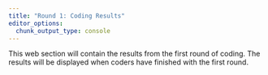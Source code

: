 ```yaml
---
title: "Round 1: Coding Results"
editor_options: 
  chunk_output_type: console
---
```


This web section will contain the results from the first round of coding. The results will be displayed when coders have finished with the first round.


